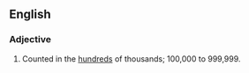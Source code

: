 ==English==

===Adjective===
{{en-adj|-|pos=[[six]]-[[figure]]}}

# {{context|of a numerical amount|especially|annual income}} Counted in the [[hundred]]s of thousands; 100,000 to 999,999.